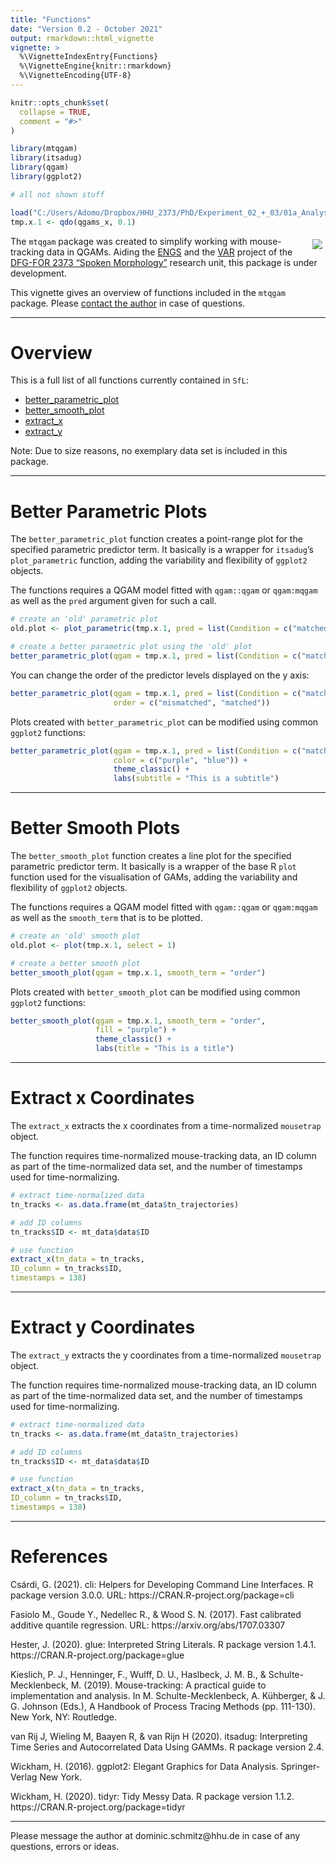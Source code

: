 ```yaml
---
title: "Functions"
date: "Version 0.2 - October 2021"
output: rmarkdown::html_vignette
vignette: >
  %\VignetteIndexEntry{Functions}
  %\VignetteEngine{knitr::rmarkdown}
  %\VignetteEncoding{UTF-8}
---
```


<style type="text/css">

img{
  border: none;
  margin: 5px;
}

</style>

```r
knitr::opts_chunk$set(
  collapse = TRUE,
  comment = "#>"
)
```

```r
library(mtqgam)
library(itsadug)
library(qgam)
library(ggplot2)
```

```r
# all not shown stuff

load("C:/Users/Adomo/Dropbox/HHU_2373/PhD/Experiment_02_+_03/01a_Analyse/qgams_x.RData")
tmp.x.1 <- qdo(qgams_x, 0.1)

```

<div class="logo">

  <img src="figures/mtqgam_logo2.png" style="float:right">

</div>

The `mtqgam` package was created to simplify working with mouse-tracking data in QGAMs. Aiding the [ENGS](https://www.spoken-morphology.hhu.de/en/projects/engs-final-s-in-english-the-role-of-acoustic-detail-in-morphological-processing-and-learning) and the [VAR](https://www.spoken-morphology.hhu.de/en/projects/var-morpho-phonetic-variation-in-english) project of the [DFG-FOR 2373 "Spoken Morphology"](https://www.spoken-morphology.hhu.de/) research unit, this package is under development.

This vignette gives an overview of functions included in the `mtqgam` package. Please [contact the author](mailto:dominic.schmitz@hhu.de) in case of questions.

---

# Overview

This is a full list of all functions currently contained in `SfL`:

- [better_parametric_plot](#better_parametric_plot)
- [better_smooth_plot](#better_smooth_plot)
- [extract_x](#extract_x)
- [extract_y](#extract_y)

Note: Due to size reasons, no exemplary data set is included in this package.

---

# Better Parametric Plots {#better_parametric_plot}

The `better_parametric_plot` function creates a point-range plot for the specified parametric predictor term. It basically is a wrapper for `itsadug`'s `plot_parametric` function, adding the variability and flexibility of `ggplot2` objects.

The functions requires a QGAM model fitted with `qgam::qgam` or `qgam:mqgam` as well as the `pred` argument given for such a call.

```r
# create an 'old' parametric plot
old.plot <- plot_parametric(tmp.x.1, pred = list(Condition = c("matched", "mismatched")), print.summary=F)
```


```r
# create a better parametric plot using the 'old' plot
better_parametric_plot(qgam = tmp.x.1, pred = list(Condition = c("matched", "mismatched")))
```

You can change the order of the predictor levels displayed on the y axis:

```r
better_parametric_plot(qgam = tmp.x.1, pred = list(Condition = c("matched", "mismatched")),
                       order = c("mismatched", "matched"))
```

Plots created with `better_parametric_plot` can be modified using common `ggplot2` functions:

```r
better_parametric_plot(qgam = tmp.x.1, pred = list(Condition = c("matched", "mismatched")),
                       color = c("purple", "blue")) +
                       theme_classic() +
                       labs(subtitle = "This is a subtitle")
```

---

# Better Smooth Plots {#better_smooth_plot}

The `better_smooth_plot` function creates a line plot for the specified parametric predictor term. It basically is a wrapper of the base R `plot` function used for the visualisation of GAMs, adding the variability and flexibility of `ggplot2` objects.

The functions requires a QGAM model fitted with `qgam::qgam` or `qgam:mqgam` as well as the `smooth_term` that is to be plotted.

```r
# create an 'old' smooth plot
old.plot <- plot(tmp.x.1, select = 1)
```

```r
# create a better smooth plot
better_smooth_plot(qgam = tmp.x.1, smooth_term = "order")
```

Plots created with `better_smooth_plot` can be modified using common `ggplot2` functions:

```r
better_smooth_plot(qgam = tmp.x.1, smooth_term = "order",
                   fill = "purple") +
                   theme_classic() +
                   labs(title = "This is a title")
```

---

# Extract x Coordinates

The `extract_x` extracts the x coordinates from a time-normalized `mousetrap` object.

The function requires time-normalized mouse-tracking data, an ID column as part of the time-normalized data set, and the number of timestamps used for time-normalizing.

```r
# extract time-normalized data
tn_tracks <- as.data.frame(mt_data$tn_trajectories)

# add ID columns
tn_tracks$ID <- mt_data$data$ID

# use function
extract_x(tn_data = tn_tracks,
ID_column = tn_tracks$ID,
timestamps = 138)
```

---

# Extract y Coordinates

The `extract_y` extracts the y coordinates from a time-normalized `mousetrap` object.

The function requires time-normalized mouse-tracking data, an ID column as part of the time-normalized data set, and the number of timestamps used for time-normalizing.

```r
# extract time-normalized data
tn_tracks <- as.data.frame(mt_data$tn_trajectories)

# add ID columns
tn_tracks$ID <- mt_data$data$ID

# use function
extract_x(tn_data = tn_tracks,
ID_column = tn_tracks$ID,
timestamps = 138)
```

---

# References

Csárdi, G. (2021). cli: Helpers for Developing Command Line Interfaces. R package version 3.0.0. URL: https://CRAN.R-project.org/package=cli

Fasiolo M., Goude Y., Nedellec R., & Wood S. N. (2017). Fast calibrated additive quantile regression. URL: https://arxiv.org/abs/1707.03307

Hester, J. (2020). glue: Interpreted String Literals. R package version 1.4.1. https://CRAN.R-project.org/package=glue

Kieslich, P. J., Henninger, F., Wulff, D. U., Haslbeck, J. M. B., & Schulte-Mecklenbeck, M. (2019). Mouse-tracking: A practical guide to implementation and analysis. In M. Schulte-Mecklenbeck, A. Kühberger, & J. G. Johnson (Eds.), A Handbook of Process Tracing Methods (pp. 111-130). New York, NY: Routledge.

van Rij J, Wieling M, Baayen R, & van Rijn H (2020). itsadug: Interpreting Time Series and Autocorrelated Data Using GAMMs. R package version 2.4.

Wickham, H. (2016). ggplot2: Elegant Graphics for Data Analysis. Springer-Verlag New York.

Wickham, H. (2020). tidyr: Tidy Messy Data. R package version 1.1.2. https://CRAN.R-project.org/package=tidyr

---

Please message the author at dominic.schmitz@hhu.de in case of any questions, errors or ideas.





